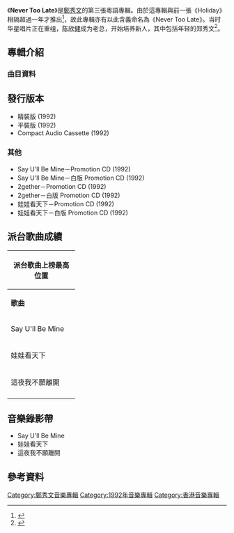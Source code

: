 {{Infobox album
| name       = Never Too Late
| type       = [[專輯|專輯]]
| artist     = [[鄭秀文|鄭秀文]]
| cover      = 鄭秀文 Never Too Late.jpg
| released   = 1992年7月
| recorded   = 1992年
| length     = 
| genre      = [[粵語流行音樂|粵語流行音樂]]
| label      = [[華星唱片|華星唱片]]
| producer   = 江港生
<!-- 未知參數 | number     = 10 -->
| reviews    = 
| prev_title = [[Holiday_(鄭秀文專輯)|Holiday]]
| prev_year  = 1991 <!-- 6月18日 -->
| next_title = [[鄭秀文的快樂迷宮|鄭秀文的快樂迷宮]]
| next_year  = 1993 <!-- 6月16日 -->
}}
《'''Never Too Late'''》是[[鄭秀文|鄭秀文]]的第三張粵語專輯。由於這專輯與前一張《Holiday》相隔超過一年才推出<ref>{{Cite book|title=吉他直通车 2|url=https://archive.org/details/jitazhitongcheb0002unse|last=刘天礼编配|first=|publisher=北京：蓝天出版社|year=2002年6月|isbn=7-80158-221-7|location=|pages=[https://archive.org/details/jitazhitongcheb0002unse/page/108 108]-109}}</ref>，故此專輯亦有以此含義命名為《Never Too Late》。当时华星唱片正在重组，[[陳欣健|陈欣健]]成为老总，开始培养新人，其中包括年轻的郑秀文<ref>{{Cite book|title=骨感天郑秀文|last=龙翔编著|first=|publisher=北京：新华出版社|year=2007年1月|isbn=7-5011-7791-0|location=|pages=22}}</ref>。

==專輯介紹==
===曲目資料===
{{Tracklist
| collapsed = 
| headline = 
| font_size = 
| total_length = 

| all_writing = 
| all_music = 
| all_lyrics = 
| all_arranger = 
| all_producer = [[江港生|江港生]]
| all_except = 

| extra_column = 

| title1 = Why
| note1 = 
| longnote1 = 改編自Carly Simon的歌曲《Why》
| music1 = {{link-en|Bernard Edwards|Bernard Edwards}}、{{link-en|Nile Rodgers|Nile Rodgers}}
| lyrics1 = [[周禮茂|周禮茂]]
| arranger1 = 江港生
| producer1 = 
| extra1 = 
| length1 = 3:42

| title2 = Say U'll Be Mine
| note2 = 
| longnote2 = '''第一主打'''<br>改編自West End Girls的歌曲《Say You'll Be Mine》 
| music2 = Dave Pickel、John Dexter
| lyrics2 = [[張美賢|張美賢]]
| arranger2 = 江港生
| producer2 = 
| extra2 = 
| length2 = 4:21

| title3 = 2gether
| note3 = 無線配音劇集《新紮俏警花》主題曲
| longnote3 = 
| music3 = [[江志仁|C.Y. Kong]]、[[雷頌德|雷頌德]]
| lyrics3 = C.Y. Kong、雷頌德
| arranger3 = C.Y. Kong
| producer3 = 
| extra3 = 
| length3 = 4:26

| title4 = 如愛我
| note4 = 無綫電視劇《[[壹號皇庭|壹號皇庭]]》插曲
| longnote4 = 
| music4 = [[徐日勤|徐日勤]]
| lyrics4 = [[潘偉源|潘偉源]]
| arranger4 = 徐日勤
| producer4 = 
| extra4 = 
| length4 = 4:39

| title5 = 情牽千里
| note5 = 
| longnote5 = 改編自潘越雲的《紅娘》 
| music5 = [[陳煥昌|陳煥昌]]
| lyrics5 = [[湯正川|湯正川]]
| arranger5 = Dave Packer
| producer5 = 
| extra5 = 
| length5 = 4:52

| title6 = It's Too Late
| note6 = 
| longnote6 = 改編自Carole King的歌曲《It's Too Late》
| music6 =  Toni Stern、Carole King
| lyrics6 = [[梁芷珊|梁芷珊]]
| arranger6 = C.Y.Kong
| producer6 = 
| extra6 = 
| length6 = 4:02

| title7 = 這夜我不願離開
| note7 = 
| longnote7 = '''第三主打'''<br>
| music7 = [[佐藤榮子|佐藤榮子]]
| lyrics7 = [[唐書琛|唐書琛]]
| arranger7 = [[趙增熹|趙增熹]]
| producer7 = 
| extra7 = 
| length7 = 5:12

| title8 = 娃娃看天下
| note8 = 
| longnote8 = '''第二主打'''<br>
| music8 = [[馮正|馮正]]
| lyrics8 = 馮正
| arranger8 = [[戴樂民|戴樂民]]
| producer8 = 
| extra8 = 
| length8 = 4:24

| title9 = 夜傾情
| note9 = 
| longnote9 = 改編自[[潘越雲|潘越雲]]的歌曲《酒後微醺》
| music9 = [[李正帆|李正帆]]
| lyrics9 = 張美賢
| arranger9 = [[Roel_A.Gracia|Roel A.Gracia]]
| producer9 = 
| extra9 = 
| length9 = 4:28

| title10 = 不如你⋯⋯
| note10 = 
| longnote10 = 改編自[[髙橋真梨子|髙橋真梨子]]的歌曲《Danceはひとり》
| music10 = [[三蒲一年|三蒲一年]]
| lyrics10 = [[周耀輝|周耀輝]]
| arranger10 = [[黃尚偉|黃尚偉]]
| producer10 = 
| extra10 = 
| length10 = 3:44
}}

==發行版本==
*精裝版 (1992)
*平裝版 (1992)
*Compact Audio Cassette (1992)
===其他===
*Say U'll Be Mine－Promotion CD (1992)
*Say U'll Be Mine－白版 Promotion CD (1992)
*2gether－Promotion CD (1992)
*2gether－白版 Promotion CD (1992)
*娃娃看天下－Promotion CD (1992)
*娃娃看天下－白版 Promotion CD (1992)

<!-- ==音樂錄影帶== -->

<!-- ==製作團隊== -->

==派台歌曲成績==
{| class="wikitable" cellpadding="1"
|-
! style= colspan="6" | '''派台歌曲上榜最高位置'''
|-
| width="140"| '''歌曲''' || width="50"| '''903''' || width="50"| '''RTHK''' || width="50"| '''997''' || width="50"| '''TVB''' || width="200"| '''備註'''
|-
| Say U'll Be Mine || 6 || 9 || / || - ||
|-
| 娃娃看天下 || 8 || 4 || / || - || 
|-
| 這夜我不願離開 || 24 || - || / || - || 
|-
|}

==音樂錄影帶==
*Say U'll Be Mine
*娃娃看天下
*這夜我不願離開

==參考資料==
{{reflist}}
<!-- ==外部連結== -->

{{鄭秀文}}

[[Category:鄭秀文音樂專輯|Category:鄭秀文音樂專輯]]
[[Category:1992年音樂專輯|Category:1992年音樂專輯]]
[[Category:香港音樂專輯|Category:香港音樂專輯]]